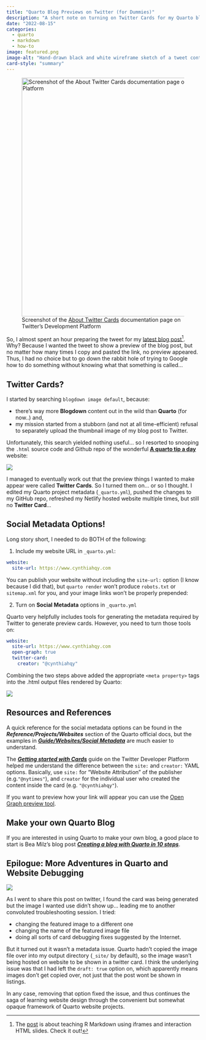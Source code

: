 ```yaml
---
title: "Quarto Blog Previews on Twitter (for Dummies)"
description: "A short note on turning on Twitter Cards for my Quarto blog."
date: "2022-08-15"
categories:
  - quarto
  - markdown
  - how-to
image: featured.png
image-alt: "Hand-drawn black and white wireframe sketch of a tweet containing a preview frame showing the text 'TWITTER CARD?!?'"
card-style: "summary"
---
```


![Screenshot of the [About Twitter Cards](https://developer.twitter.com/en/docs/twitter-for-websites/cards/overview/abouts-cards) documentation page on Twitter's Development Platform](images/paste-C20DED4F.png){fig-alt="Screenshot of the About Twitter Cards documentation page on Twitter's Development Platform" width="622"}

So, I almost spent an hour preparing the tweet for my [latest blog post](https://www.cynthiahqy.com/posts/r-markdown-and-friends/)[^1]. Why? Because I wanted the tweet to show a preview of the blog post, but no matter how many times I copy and pasted the link, no preview appeared. Thus, I had no choice but to go down the rabbit hole of trying to Google how to do something without knowing what that something is called...

[^1]: The [post](https://www.cynthiahqy.com/posts/r-markdown-and-friends/) is about teaching R Markdown using iframes and interaction HTML slides. Check it out!

## Twitter Cards?

I started by searching `blogdown image default`, because:

-   there's way more **Blogdown** content out in the wild than **Quarto** (for now..) and,
-   my mission started from a stubborn (and not at all time-efficient) refusal to separately upload the thumbnail image of my blog post to Twitter.

Unfortunately, this search yielded nothing useful... so I resorted to snooping the `.html` source code and Github repo of the wonderful [**A quarto tip a day**](https://mine-cetinkaya-rundel.github.io/quarto-tip-a-day) website:

![](images/paste-7285ABD4.png){fig-alt="Screenshot of a page from \"A Quarto Tip a Day\" website, with the source code inspector pane open in the bottom half of the screenshot."}

I managed to eventually work out that the preview things I wanted to make appear were called **Twitter Cards**. So I turned them on... or so I thought. I edited my Quarto project metadata (`_quarto.yml`), pushed the changes to my GitHub repo, refreshed my Netlify hosted website multiple times, but still no **Twitter Card**...

## Social Metadata Options!

Long story short, I needed to do BOTH of the following:

1.  Include my website URL in `_quarto.yml`:

``` yaml
website:
  site-url: https://www.cynthiahqy.com
```

You can publish your website without including the `site-url:` option (I know because I did that), but `quarto render` won't produce `robots.txt` or `sitemap.xml` for you, and your image links won't be properly prepended:

2.  Turn on **Social Metadata** options in `_quarto.yml`

Quarto very helpfully includes tools for generating the metadata required by Twitter to generate preview cards. However, you need to turn those tools on:

``` yaml
website:
  site-url: https://www.cynthiahqy.com
  open-graph: true
  twitter-card:
    creator: "@cynthiahqy"
```

Combining the two steps above added the appropriate `<meta property>` tags into the .html output files rendered by Quarto:

![](images/paste-076546FF.png)

## Resources and References

A quick reference for the social metadata options can be found in the ***Reference/Projects/Websites*** section of the Quarto official docs, but the examples in [***Guide/Websites/Social Metadata***](https://quarto.org/docs/websites/website-tools.html#social-metadata) are much easier to understand.

The [***Getting started with Cards***](https://developer.twitter.com/en/docs/twitter-for-websites/cards/guides/getting-started) guide on the Twitter Developer Platform helped me understand the difference between the `site:` and `creator:` YAML options. Basically, use `site:` for "Website Attribution" of the publisher (e.g.`"@nytimes"`), and `creator` for the individual user who created the content inside the card (e.g. `"@cynthiahqy"`).

If you want to preview how your link will appear you can use the [Open Graph preview tool](https://www.opengraph.xyz).

## Make your own Quarto Blog

If you are interested in using Quarto to make your own blog, a good place to start is Bea Milz's blog post [***Creating a blog with Quarto in 10 steps***](https://beamilz.com/posts/2022-06-05-creating-a-blog-with-quarto/en/).

## Epilogue: More Adventures in Quarto and Website Debugging

![](images/paste-951FF404.png){fig-alt="Screenshot of the Twitter compose box with a link in the body of the tweet and a preview of the link showing a placeholder image instead of the intended feature image."}

As I went to share this post on twitter, I found the card was being generated but the image I wanted use didn't show up... leading me to another convoluted troubleshooting session. I tried:

-   changing the featured image to a different one
-   changing the name of the featured image file
-   doing all sorts of card debugging fixes suggested by the Internet.

But it turned out it wasn't a metadata issue. Quarto hadn't copied the image file over into my output directory (`_site/` by default), so the image wasn't being hosted on website to be shown in a twitter card. I think the underlying issue was that I had left the `draft: true` option on, which apparently means images don't get copied over, not just that the post wont be shown in listings.

In any case, removing that option fixed the issue, and thus continues the saga of learning website design through the convenient but somewhat opaque framework of Quarto website projects.
